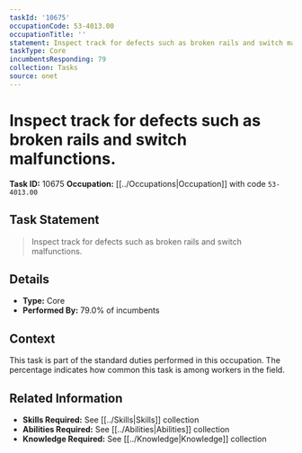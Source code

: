 ```yaml
---
taskId: '10675'
occupationCode: 53-4013.00
occupationTitle: ''
statement: Inspect track for defects such as broken rails and switch malfunctions.
taskType: Core
incumbentsResponding: 79
collection: Tasks
source: onet
---
```

# Inspect track for defects such as broken rails and switch malfunctions.

**Task ID:** 10675
**Occupation:** [[../Occupations|Occupation]] with code `53-4013.00`

## Task Statement

> Inspect track for defects such as broken rails and switch malfunctions.

## Details

- **Type:** Core
- **Performed By:** 79.0% of incumbents

## Context

This task is part of the standard duties performed in this occupation. The percentage indicates how common this task is among workers in the field.

## Related Information

- **Skills Required:** See [[../Skills|Skills]] collection
- **Abilities Required:** See [[../Abilities|Abilities]] collection
- **Knowledge Required:** See [[../Knowledge|Knowledge]] collection
